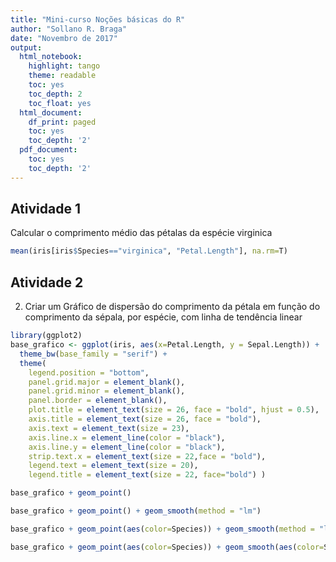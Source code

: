 ```yaml
---
title: "Mini-curso Noções básicas do R"
author: "Sollano R. Braga"
date: "Novembro de 2017"
output:
  html_notebook:
    highlight: tango
    theme: readable
    toc: yes
    toc_depth: 2
    toc_float: yes
  html_document:
    df_print: paged
    toc: yes
    toc_depth: '2'
  pdf_document:
    toc: yes
    toc_depth: '2'
---
```


## Atividade 1

Calcular o comprimento médio das pétalas da espécie virginica

```r
mean(iris[iris$Species=="virginica", "Petal.Length"], na.rm=T)
```

## Atividade 2

2. Criar um Gráfico de dispersão do comprimento da pétala em função do comprimento da sépala, por espécie, com linha de tendência linear

```r
library(ggplot2)
base_grafico <- ggplot(iris, aes(x=Petal.Length, y = Sepal.Length)) +  
  theme_bw(base_family = "serif") +
  theme(
    legend.position = "bottom", 
    panel.grid.major = element_blank(), 
    panel.grid.minor = element_blank(),
    panel.border = element_blank(), 
    plot.title = element_text(size = 26, face = "bold", hjust = 0.5),
    axis.title = element_text(size = 26, face = "bold"), 
    axis.text = element_text(size = 23), 
    axis.line.x = element_line(color = "black"), 
    axis.line.y = element_line(color = "black"), 
    strip.text.x = element_text(size = 22,face = "bold"), 
    legend.text = element_text(size = 20), 
    legend.title = element_text(size = 22, face="bold") ) 

base_grafico + geom_point()


```


```r

base_grafico + geom_point() + geom_smooth(method = "lm")

```

```r

base_grafico + geom_point(aes(color=Species)) + geom_smooth(method = "lm")

```


```r

base_grafico + geom_point(aes(color=Species)) + geom_smooth(aes(color=Species),method = "lm")

```
